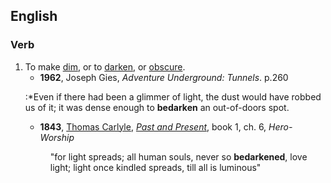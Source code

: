 ==English==

===Verb===
{{en-verb}}

#To make [[dim]], or to [[darken]], or [[obscure]].
#*'''1962''', Joseph Gies, ''Adventure Underground: Tunnels''. p.260
#:*Even if there had been a glimmer of light, the dust would have robbed us of it; it was dense enough to '''bedarken''' an out-of-doors spot.
#* '''1843''',  [[:w:Thomas Carlyle|Thomas Carlyle]], ''[[:w:Past and Present (book)|Past and Present]]'', book 1, ch. 6, ''Hero-Worship''
#: "for light spreads;  all human souls, never so '''bedarkened''', love light;  light once kindled spreads, till all is luminous"